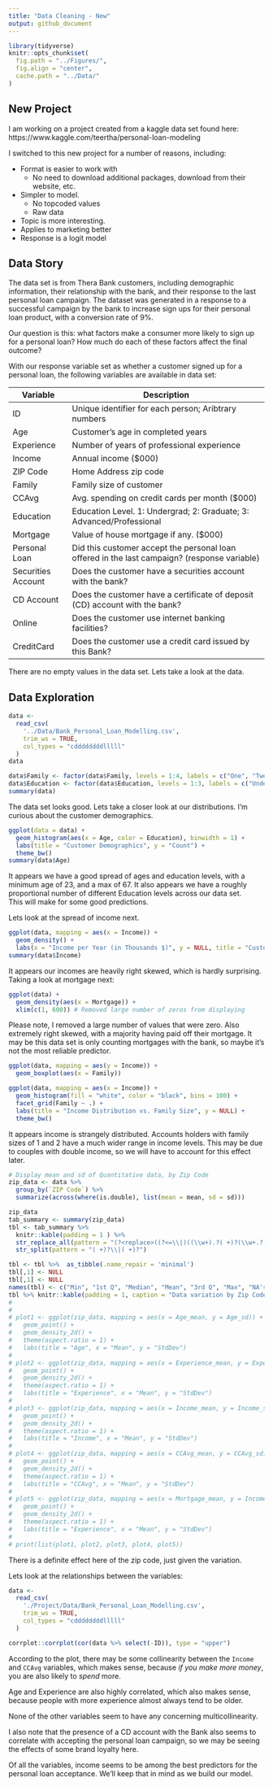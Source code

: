 ```yaml
---
title: "Data Cleaning - New"
output: github_document
---
```


```r
library(tidyverse)
knitr::opts_chunk$set(
  fig.path = "../Figures/",
  fig.align = "center",
  cache.path = "../Data/"
)
```

## New Project

I am working on a project created from a kaggle data set found here: https://www.kaggle.com/teertha/personal-loan-modeling

I switched to this new project for a number of reasons, including:

* Format is easier to work with
  * No need to download additional packages, download from their website, etc.
* Simpler to model.
  * No topcoded values
  * Raw data
* Topic is more interesting.
* Applies to marketing better
* Response is a logit model

## Data Story

The data set is from Thera Bank customers, including 
demographic information, 
their relationship with the bank, and 
their response to the last personal loan campaign. 
The dataset was generated in a response to a successful campaign by the bank
to increase sign ups for their personal loan product, with a conversion rate of 9%.

Our question is this: what factors make a consumer more likely to sign up for a personal loan?
How much do each of these factors affect the final outcome?

With our response variable set as whether a customer signed up for a personal loan,
the following variables are available in data set:

Variable          | Description
------------------|------------------------------------------------------------
ID                | Unique identifier for each person; Aribtrary numbers
Age               | Customer's age in completed years
Experience        | Number of years of professional experience
Income            | Annual income ($000)
ZIP Code          | Home Address zip code
Family            | Family size of customer
CCAvg             | Avg. spending on credit cards per month ($000)
Education         | Education Level. 1: Undergrad; 2: Graduate; 3: Advanced/Professional
Mortgage          | Value of house mortgage if any. ($000)
Personal Loan     | Did this customer accept the personal loan offered in the last campaign? (response variable)
Securities Account| Does the customer have a securities account with the bank?
CD Account        | Does the customer have a certificate of deposit (CD) account with the bank?
Online            | Does the customer use internet banking facilities?
CreditCard        | Does the customer use a credit card issued by this Bank?

There are no empty values in the data set.  Lets take a look at the data.

## Data Exploration

```r
data <-
  read_csv(
    '../Data/Bank_Personal_Loan_Modelling.csv',
    trim_ws = TRUE,
    col_types = "cddddddddlllll"
  )     
data

data$Family <- factor(data$Family, levels = 1:4, labels = c("One", "Two", "Three", "Four"))
data$Education <- factor(data$Education, levels = 1:3, labels = c("Undergraduate", "Graduate", "Advanced/Professional"))
summary(data)
```

The data set looks good.  Lets take a closer look at our distributions. 
I'm curious about the customer demographics.

```r
ggplot(data = data) +
  geom_histogram(aes(x = Age, color = Education), binwidth = 1) + 
  labs(title = "Customer Demographics", y = "Count") +
  theme_bw()
summary(data$Age)
```

It appears we have a good spread of ages and education levels, 
with a minimum age of 23, 
and a max of 67. 
It also appears we have a roughly proportional number of different Education levels 
across our data set.  
This will make for some good predictions.

Lets look at the spread of income next.

```r
ggplot(data, mapping = aes(x = Income)) +
  geom_density() +
  labs(x = "Income per Year (in Thousands $)", y = NULL, title = "Customer Income")
summary(data$Income)
```
It appears our incomes are heavily right skewed, which is hardly surprising. 
Taking a look at mortgage next:

```r
ggplot(data) +
  geom_density(aes(x = Mortgage)) +
  xlim(c(1, 600)) # Removed large number of zeros from displaying
```
Please note, I removed a large number of values that were zero. 
Also extremely right skewed, with a majority having paid off their mortgage. 
It may be this data set is only counting mortgages with the bank, 
so maybe it's not the most reliable predictor.

```r
ggplot(data, mapping = aes(y = Income)) +
  geom_boxplot(aes(x = Family))

ggplot(data, mapping = aes(x = Income)) +
  geom_histogram(fill = "white", color = "black", bins = 100) +
  facet_grid(Family ~ .) +
  labs(title = "Income Distribution vs. Family Size", y = NULL) +
  theme_bw()
```

It appears income is strangely distributed. Accounts holders with family sizes of
1 and 2 have a much wider range in income levels. 
This may be due to couples with double income, so we will have to account for this effect later.

```r
# Display mean and sd of Quantitative data, by Zip Code
zip_data <- data %>%
  group_by(`ZIP Code`) %>%
  summarize(across(where(is.double), list(mean = mean, sd = sd)))

zip_data
tab_summary <- summary(zip_data)
tbl <- tab_summary %>% 
  knitr::kable(padding = 1 ) %>%
  str_replace_all(pattern = "(?<replace>((?<=\\|)((\\w+).?( +)?(\\w+.?)?( +)?:( +)?)))", replacement = " ") %>% 
  str_split(pattern = "( +)?\\|( +)?")

tbl <- tbl %>%  as_tibble(.name_repair = 'minimal')
tbl[,1] <- NULL
tbl[,1] <- NULL
names(tbl) <- c("Min", "1st Q", "Median", "Mean", "3rd Q", "Max", "NA's")
tbl %>% knitr::kable(padding = 1, caption = "Data variation by Zip Code")
# 
# 
# plot1 <- ggplot(zip_data, mapping = aes(x = Age_mean, y = Age_sd)) +
#   geom_point() +
#   geom_density_2d() +
#   theme(aspect.ratio = 1) +
#   labs(title = "Age", x = "Mean", y = "StdDev")
# 
# plot2 <- ggplot(zip_data, mapping = aes(x = Experience_mean, y = Experience_sd)) +
#   geom_point() +
#   geom_density_2d() +
#   theme(aspect.ratio = 1) +
#   labs(title = "Experience", x = "Mean", y = "StdDev")
# 
# plot3 <- ggplot(zip_data, mapping = aes(x = Income_mean, y = Income_sd)) +
#   geom_point() +
#   geom_density_2d() +
#   theme(aspect.ratio = 1) +
#   labs(title = "Income", x = "Mean", y = "StdDev")
# 
# plot4 <- ggplot(zip_data, mapping = aes(x = CCAvg_mean, y = CCAvg_sd)) +
#   geom_point() +
#   geom_density_2d() +
#   theme(aspect.ratio = 1) +
#   labs(title = "CCAvg", x = "Mean", y = "StdDev")
# 
# plot5 <- ggplot(zip_data, mapping = aes(x = Mortgage_mean, y = Income_sd)) +
#   geom_point() +
#   geom_density_2d() +
#   theme(aspect.ratio = 1) +
#   labs(title = "Experience", x = "Mean", y = "StdDev")
# 
# print(list(plot1, plot2, plot3, plot4, plot5))
```
There is a definite effect here of the zip code, just given the variation.


Lets look at the relationships between the variables:

```r
data <-
  read_csv(
    './Project/Data/Bank_Personal_Loan_Modelling.csv',
    trim_ws = TRUE,
    col_types = "cddddddddlllll"
  ) 

corrplot::corrplot(cor(data %>% select(-ID)), type = "upper")
```
According to the plot, 
there may be some collinearity between the `Income` and `CCAvg` variables,
which makes sense, 
because *if you make more money*, you are also likely to *spend* more.

Age and Experience are also highly correlated, which also makes sense, 
because people with more experience almost always tend to be older.

None of the other variables seem to have any concerning multicollinearity.

I also note that the presence of a CD account with the Bank also seems to 
correlate with accepting the personal loan campaign, 
so we may be seeing the effects of some brand loyalty here.

Of all the variables, income seems to be among the best predictors 
for the personal loan acceptance. We'll keep that in mind as we build our model.
